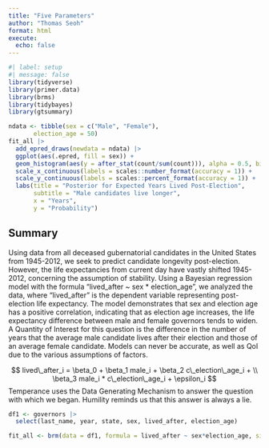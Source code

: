 ```yaml
---
title: "Five Parameters"
author: "Thomas Seoh"
format: html
execute: 
  echo: false
---
```


```r
#| label: setup
#| message: false
library(tidyverse)
library(primer.data)
library(brms)
library(tidybayes)
library(gtsummary)
```

```r
ndata <- tibble(sex = c("Male", "Female"), 
       election_age = 50)
fit_all |> 
  add_epred_draws(newdata = ndata) |> 
  ggplot(aes(.epred, fill = sex)) + 
  geom_histogram(aes(y = after_stat(count/sum(count))), alpha = 0.5, bins = 100, position = "identity") + 
  scale_x_continuous(labels = scales::number_format(accuracy = 1)) + 
  scale_y_continuous(labels = scales::percent_format(accuracy = 1)) + 
  labs(title = "Posterior for Expected Years Lived Post-Election", 
       subtitle = "Male candidates live longer", 
       x = "Years", 
       y = "Probability")
```

## **Summary**
Using data from all deceased gubernatorial candidates in the United States from 1945-2012, we seek to predict candidate longevity post-election. However, the life expectancies from current day have vastly shifted 1945-2012, concerning the assumption of stability. Using a Bayesian regression model with the formula "lived_after ~ sex * election_age", we analyzed the data, where "lived_after" is the dependent variable representing post-election life expectancy. The model demonstrates that sex and election age has a positive correlation, indicating that as election age increases, the life expectancy difference between male and female governors tends to widen. A Quantity of Interest for this question is the difference in the number of years that the average male candidate lives after their election and those of an average female candidate. Models can never be accurate, as well as QoI due to the various assumptions of factors.

$$ lived\_after_i =  \beta_0 + \beta_1 male_i + \beta_2 c\_election\_age_i + 
\\ \beta_3 male_i *  c\_election\_age_i + \epsilon_i $$Temperance uses the Data Generating Mechanism to answer the question with which we began. Humility reminds us that this answer is always a lie.

```r
df1 <- governors |> 
  select(last_name, year, state, sex, lived_after, election_age)

fit_all <- brm(data = df1, formula = lived_after ~ sex*election_age, silent = 2, refresh = 0, seed = 13)
```
